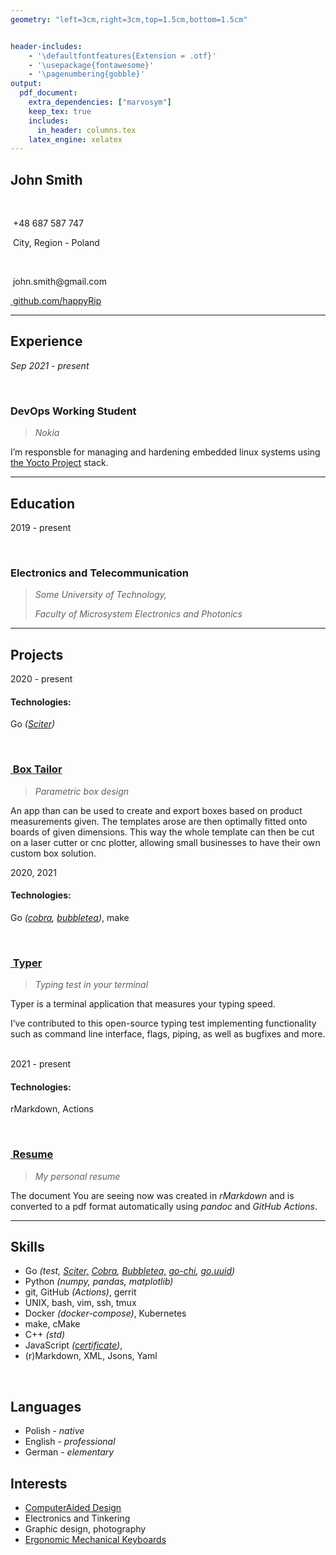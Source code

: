 ```yaml
---
geometry: "left=3cm,right=3cm,top=1.5cm,bottom=1.5cm"


header-includes:
    - '\defaultfontfeatures{Extension = .otf}'
    - '\usepackage{fontawesome}'
    - '\pagenumbering{gobble}'
output:
  pdf_document: 
    extra_dependencies: ["marvosym"]
    keep_tex: true
    includes:
      in_header: columns.tex
    latex_engine: xelatex
---
```


:::::: {.cols data-latex=""}

::: {.col data-latex="{0.4\textwidth}"}
# John Smith

:::

::: {.col data-latex="{0.2\textwidth}"}
\ 
:::

::: {.col data-latex="{0.35\textwidth}"}
\flushright{\textbf{Devops developer}}
:::

::::::

:::::: {.cols data-latex=""}

::: {.col data-latex="{0.4\textwidth}"}
\Telefon \ +48 687 587 747

\faHome \ City, Region - Poland
\ \
:::

::: {.col data-latex="{0.2\textwidth}"}
\ 
:::

::: {.col data-latex="{0.4\textwidth}"}
\Letter \ john.smith@gmail.com

[\faGithub \ github.com/happyRip](https://github.com/happyRip){target="_blank"}
\ \
:::

::::::

---

## Experience

:::::: {.cols data-latex=""}

::: {.col data-latex="{0.2\textwidth}"}
*Sep 2021 - present*
:::

::: {.col data-latex="{0.05\textwidth}"}
\ 
:::

::: {.col data-latex="{0.75\textwidth}"}
### DevOps Working Student

> *Nokia*

I'm responsble for managing and hardening embedded linux systems using
[the&nbsp;Yocto&nbsp;Project](https://www.yoctoproject.org/) stack.
\ \
:::

::::::

---

## Education

:::::: {.cols data-latex=""}

::: {.col data-latex="{0.2\textwidth}"}
2019 - present
:::

::: {.col data-latex="{0.05\textwidth}"}
\ 
:::

::: {.col data-latex="{0.75\textwidth}"}
### Electronics and Telecommunication

> *Some University of Technology,*
>
> *Faculty of Microsystem Electronics and Photonics*
\ \
:::

::::::

---

## Projects

:::::: {.cols data-latex=""}

::: {.col data-latex="{0.2\textwidth}"}
2020 - present

#### Technologies:

Go *([Sciter](https://sciter.com/))*
:::

::: {.col data-latex="{0.05\textwidth}"}
\ 
:::

::: {.col data-latex="{0.75\textwidth}"}
### [\faGithub \ Box Tailor](https://github.com/happyRip/Box-Tailor-Go)

> *Parametric box design*

An app than can be used to create and export boxes based on product measurements given. The templates arose are then optimally fitted onto boards of given dimensions. This way the whole template can then be cut on a laser cutter or cnc plotter, allowing small businesses to have their own custom box solution.
\ \
:::

::::::

:::::: {.cols data-latex=""}

::: {.col data-latex="{0.2\textwidth}"}
2020, 2021

#### Technologies:

Go *([cobra](https://github.com/spf13/cobra), [bubbletea](https://github.com/charmbracelet/bubbletea))*,
make
:::

::: {.col data-latex="{0.05\textwidth}"}
\ 
:::

::: {.col data-latex="{0.75\textwidth}"}
### [\faGithub \ Typer](https://github.com/maaslalani/typer)

> *Typing test in your terminal*

Typer is a terminal application that measures your typing speed.

I've contributed to this open-source typing test implementing functionality such as command line interface, flags, piping, as well as bugfixes and more.
\ \
:::

::::::

:::::: {.cols data-latex=""}

::: {.col data-latex="{0.2\textwidth}"}
2021 - present

#### Technologies:

rMarkdown, Actions
:::

::: {.col data-latex="{0.05\textwidth}"}
\ \
:::

::: {.col data-latex="{0.75\textwidth}"}
### [\faGithub \ Resume](https://github.com/happyRip/Resume)

> *My personal resume*

The document You are seeing now was created in *rMarkdown* and is converted to a pdf format automatically
using *pandoc* and *GitHub Actions*.
\ \
:::

::::::

---

:::::: {.cols data-latex=""}

::: {.col data-latex="{0.45\textwidth}"}
## Skills

- Go *(test, [Sciter,](https://sciter.com/) [Cobra](https://github.com/spf13/cobra), [Bubbletea,](https://github.com/charmbracelet/bubbletea) [go-chi](https://github.com/go-chi/chi), [go.uuid](https://github.com/satori/go.uuid))*
- Python *(numpy, pandas, matplotlib)*
- git, GitHub *(Actions)*, gerrit
- UNIX, bash, vim, ssh, tmux
- Docker *(docker-compose)*, Kubernetes
- make, cMake
- C++ *(std)*
- JavaScript *([certificate](https://www.freecodecamp.org/certification/happyrip/javascript-algorithms-and-data-structures))*,
- (r)Markdown, XML, Jsons, Yaml
\ \
:::

::: {.col data-latex="{0.15\textwidth}"}
\ 
:::

::: {.col data-latex="{0.4\textwidth}"}
## Languages

- Polish - *native*
- English - *professional*
- German - *elementary*

## Interests

- [ComputerAided Design](https://en.wikipedia.org/wiki/Computer-aided_design)
- Electronics and Tinkering
- Graphic design, photography
- [Ergonomic Mechanical Keyboards](https://imgur.com/a/UPuD6bf) 
:::

::::::
